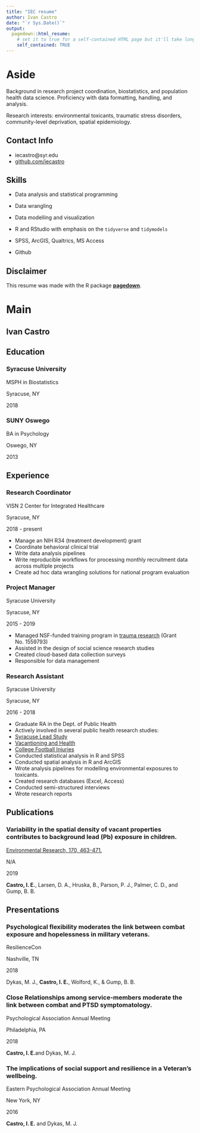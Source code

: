 ```yaml
---
title: "IEC resume"
author: Ivan Castro
date: "`r Sys.Date()`"
output:
  pagedown::html_resume:
    # set it to true for a self-contained HTML page but it'll take longer to render
    self_contained: TRUE
---
```


Aside
================================================================================

Background in research project coordination, biostatistics, and population health data science. Proficiency with data formatting, handling, and analysis.  

Research interests: environmental toxicants, traumatic stress disorders, community-level deprivation, spatial epidemiology.

Contact Info {#contact}
--------------------------------------------------------------------------------

- <i class="fa fa-envelope"></i> iecastro@syr.edu
- <i class="fa fa-github"></i> [github.com/iecastro](https://github.com/iecastro)


Skills {#skills}
--------------------------------------------------------------------------------

- Data analysis and statistical programming

- Data wrangling

- Data modelling and visualization

- R and RStudio with emphasis on the `tidyverse` and `tidymodels`

- SPSS, ArcGIS, Qualtrics, MS Access

- Github


Disclaimer {#disclaimer}
--------------------------------------------------------------------------------

This resume was made with the R package [**pagedown**](https://github.com/rstudio/pagedown).



Main
================================================================================

Ivan Castro {#title}
--------------------------------------------------------------------------------


Education {data-icon=graduation-cap data-concise=true}
--------------------------------------------------------------------------------

### Syracuse University

MSPH in Biostatistics

Syracuse, NY

2018


### SUNY Oswego

BA in Psychology

Oswego, NY

2013


Experience {data-icon=suitcase}
--------------------------------------------------------------------------------

### Research Coordinator

VISN 2 Center for Integrated Healthcare 

Syracuse, NY

2018 - present

- Manage an NIH R34 (treatment development) grant 
- Coordinate behavioral clinical trial
- Write data analysis pipelines
- Write reproducible workflows for processing monthly recruitment data across multiple projects
- Create ad hoc data wrangling solutions for national program evaluation  

### Project Manager

Syracuse University

Syracuse, NY

2015 - 2019

- Managed NSF-funded training program in [trauma research](http://traumaresearch.syr.edu/) (Grant No. 1559793)
- Assisted in the design of social science research studies
- Created cloud-based data collection surveys
- Responsible for data management


### Research Assistant

Syracuse University

Syracuse, NY

2016 - 2018

- Graduate RA in the Dept. of Public Health
- Actively involved in several public health research studies: 
- [Syracuse Lead Study](http://syracuselead.syr.edu/)
- [Vacantioning and Health](http://vacationhealthstudy.syr.edu/)
- [College Football Injuries](https://falk.syr.edu/seed-grant/moderating-effects-of-physiological-and-socio-behavior/)
- Conducted statistical analysis in R and SPSS
- Conducted spatial analysis in R and ArcGIS
- Wrote analysis pipelines for modelling environmental exposures to toxicants.
- Created research databases (Excel, Access)
- Conducted semi-structured interviews
- Wrote research reports


Publications {data-icon=file}
--------------------------------------------------------------------------------

### Variability in the spatial density of vacant properties contributes to background lead (Pb) exposure in children.

[Environmental Research, 170, 463-471.](https://doi.org/10.1016/j.envres.2018.12.069)

N/A

2019

**Castro, I. E.**, Larsen, D. A., Hruska, B., Parson, P. J., Palmer, C. D., and Gump, B. B.


Presentations {data-icon=comment-alt}
--------------------------------------------------------------------------------

### Psychological flexibility moderates the link between combat exposure and hopelessness in military veterans. 

ResilienceCon

Nashville, TN

2018

Dykas, M. J., **Castro, I. E.**, Wolford, K., & Gump, B. B. 


### Close Relationships among service-members moderate the link between combat and PTSD symptomatology.

Psychological Association Annual Meeting

Philadelphia, PA

2018

**Castro, I. E.**and Dykas, M. J.

### The implications of social support and resilience in a Veteran's wellbeing. 

Eastern Psychological Association Annual Meeting

New York, NY

2016

**Castro, I. E.** and Dykas, M. J.






